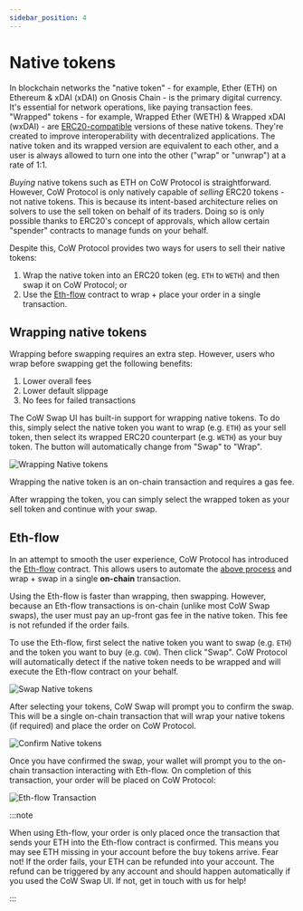 ```yaml
---
sidebar_position: 4
---
```



# Native tokens

In blockchain networks the "native token" - for example, Ether (ETH) on Ethereum & xDAI (xDAI) on Gnosis Chain - is the primary digital currency. 
It's essential for network operations, like paying transaction fees. 
"Wrapped" tokens - for example, Wrapped Ether (WETH) & Wrapped xDAI (wxDAI) - are [ERC20-compatible](https://ethereum.org/en/developers/docs/standards/tokens/erc-20/) versions of these native tokens. 
They're created to improve interoperability with decentralized applications. The native token and its wrapped version are equivalent to each other, and a user is always allowed to turn one into the other ("wrap" or "unwrap") at a rate of 1:1.

_Buying_ native tokens such as ETH on CoW Protocol is straightforward. However, CoW Protocol is only natively capable of _selling_ ERC20 tokens - not native tokens. 
This is because its intent-based architecture relies on solvers to use the sell token on behalf of its traders.
Doing so is only possible thanks to ERC20's concept of approvals, which allow certain "spender" contracts to manage funds on your behalf.

Despite this, CoW Protocol provides two ways for users to sell their native tokens:

1. Wrap the native token into an ERC20 token (eg. `ETH` to `WETH`) and then swap it on CoW Protocol; or
2. Use the [Eth-flow](/cow-protocol/reference/contracts/periphery/eth-flow) contract to wrap + place your order in a single transaction.

## Wrapping native tokens

Wrapping before swapping requires an extra step. However, users who wrap before swapping get the following benefits: 
1. Lower overall fees
2. Lower default slippage
3. No fees for failed transactions

The CoW Swap UI has built-in support for wrapping native tokens. To do this, simply select the native token you want to wrap (e.g. `ETH`) as your sell token, then select its wrapped ERC20 counterpart (e.g. `WETH`) as your buy token. The button will automatically change from "Swap" to "Wrap".

![Wrapping Native tokens](/img/cowswap/native_wrap.png)

Wrapping the native token is an on-chain transaction and requires a gas fee. 

After wrapping the token, you can simply select the wrapped token as your sell token and continue with your swap.


## Eth-flow

In an attempt to smooth the user experience, CoW Protocol has introduced the [Eth-flow](/cow-protocol/reference/contracts/periphery/eth-flow) contract. This allows users to automate the [above process](#wrap-native-tokens) and wrap + swap in a single **on-chain** transaction. 

Using the Eth-flow is faster than wrapping, then swapping. However, because an Eth-flow transactions is on-chain (unlike most CoW Swap swaps), the user must pay an up-front gas fee in the native token. This fee is not refunded if the order fails.

To use the Eth-flow, first select the native token you want to swap (e.g. `ETH`) and the token you want to buy (e.g. `COW`). Then click "Swap". CoW Protocol will automatically detect if the native token needs to be wrapped and will execute the Eth-flow contract on your behalf.

![Swap Native tokens](/img/cowswap/native_swap.png)

After selecting your tokens, CoW Swap will prompt you to confirm the swap. This will be a single on-chain transaction that will wrap your native tokens (if required) and place the order on CoW Protocol.

![Confirm Native tokens](/img/cowswap/native_confirm.png)

<EthFlowTip />

Once you have confirmed the swap, your wallet will prompt you to the on-chain transaction interacting with Eth-flow. On completion of this transaction, your order will be placed on CoW Protocol:

![Eth-flow Transaction](/img/cowswap/native_tx.png)

:::note

When using Eth-flow, your order is only placed once the transaction that sends your ETH into the Eth-flow contract is confirmed.
This means you may see ETH missing in your account before the buy tokens arrive.
Fear not! If the order fails, your ETH can be refunded into your account.
The refund can be triggered by any account and should happen automatically if you used the CoW Swap UI. If not, get in touch with us for help!

:::
